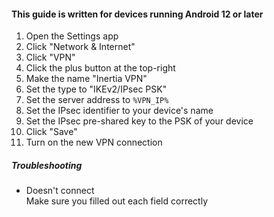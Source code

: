 #### This guide is written for devices running Android 12 or later

1. Open the Settings app				  					<br />
1. Click "Network & Internet"							 	<br />
1. Click "VPN"												<br />
1. Click the plus button at the top-right					<br />
1. Make the name "Inertia VPN"								<br />
1. Set the type to "IKEv2/IPsec PSK"						<br />
1. Set the server address to `%VPN_IP%`						<br />
1. Set the IPsec identifier to your device's name			<br />
1. Set the IPsec pre-shared key to the PSK of your device	<br />
1. Click "Save"												<br />
1. Turn on the new VPN connection							<br />

##### Troubleshooting

- Doesn't connect											<br />
	Make sure you filled out each field correctly